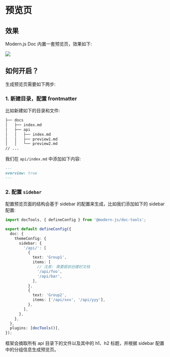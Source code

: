# 预览页

## 效果

Modern.js Doc 内置一套预览页，效果如下:

<img src="https://lf3-static.bytednsdoc.com/obj/eden-cn/uhbfnupenuhf/edenx-doc/Xnip2023-02-17_16-55-07.jpg" />

## 如何开启？

生成预览页需要如下两步:

### 1. 新建目录，配置 frontmatter

比如新建如下的目录和文件:

```bash
├── docs
│   ├── index.md
│   ├── api
│   │   ├── index.md
│   │   ├── preview1.md
│   │   └── preview2.md
// ...
```

我们在 `api/index.md` 中添加如下内容:

```md
---
overview: true
---
```

### 2. 配置 `sidebar`

配置预览页面的结构会基于 sidebar 的配置来生成，比如我们添加如下的 sidebar 配置:

```ts title="modern.config.ts"
import docTools, { defineConfig } from '@modern-js/doc-tools';

export default defineConfig({
  doc: {
    themeConfig: {
      sidebar: {
        '/api/': [
          {
            text: 'Group1',
            items: [
              // 注意: 需要提前创建好文档
              '/api/foo',
              '/api/bar',
            ],
          },
          {
            text: 'Group2',
            items: ['/api/xxx', '/api/yyy'],
          },
        ],
      },
    },
  },
  plugins: [docTools()],
});
```

框架会摘取所有 api 目录下的文件以及其中的 h1、h2 标题，并根据 sidebar 配置中的分组信息生成预览页。
